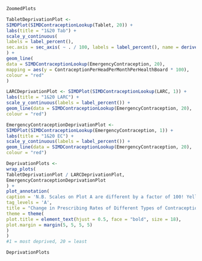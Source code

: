 \newpage
```r
ZoomedPlots
```
\newpage
```r
TabletDeprivationPlot <-
SIMDPlot(SIMDContraceptionLookup(Tablet, 20)) +
labs(title = "1&20 Tab") +
scale_y_continuous(
labels = label_percent(),
sec.axis = sec_axis( ~ . / 100, labels = label_percent(), name = derive())
) +
geom_line(
data = SIMDContraceptionLookup(EmergencyContraception, 20),
mapping = aes(y = ContraceptionPerHeadPerMonthPerHealthBoard * 100),
colour = "red"
)

LARCDeprivationPlot <- SIMDPlot(SIMDContraceptionLookup(LARC, 1)) +
labs(title = "1&20 LARC") +
scale_y_continuous(labels = label_percent()) +
geom_line(data = SIMDContraceptionLookup(EmergencyContraception, 20),
colour = "red")

EmergencyContraceptionDeprivationPlot <-
SIMDPlot(SIMDContraceptionLookup(EmergencyContraception, 1)) +
labs(title = "1&20 EC") +
scale_y_continuous(labels = label_percent()) +
geom_line(data = SIMDContraceptionLookup(EmergencyContraception, 20),
colour = "red")

DeprivationPlots <-
wrap_plots(
TabletDeprivationPlot / LARCDeprivationPlot,
EmergencyContraceptionDeprivationPlot
) +
plot_annotation(
caption = 'N.B. Scales on Plot A are different by a factor of 100! Yellow shaded areas indicate national lockdowns in Scotland. Green shaded areas indicate the month after the preceding lockdowns were lifted.',
tag_levels = 'A',
title = "Change in Prescribing Rates of Different Types of Contraception in Scotland over Covid-19 Lockdowns",
theme = theme(
plot.title = element_text(hjust = 0.5, face = "bold", size = 18),
plot.margin = margin(5, 5, 5, 5)
)
)
#1 = most deprived, 20 = least
```
\newpage
```r
DeprivationPlots
```